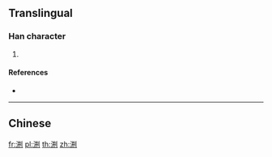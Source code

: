 {{character info/new}}
==Translingual==

===Han character===
{{Han char|rn=85|rad=水|as=08|sn=11|four=|canj=ETTN|ids=⿰氵𠛼}}

# {{defn|Han|sort=水08}}

====References====
* {{Han ref|kx=0633.371|dkj=17743|hdz=31660.041|uh=6E06|ud=28166}}

----

==Chinese==
{{zh-see|淵|a}}

[[fr:渆]]
[[pl:渆]]
[[th:渆]]
[[zh:渆]]